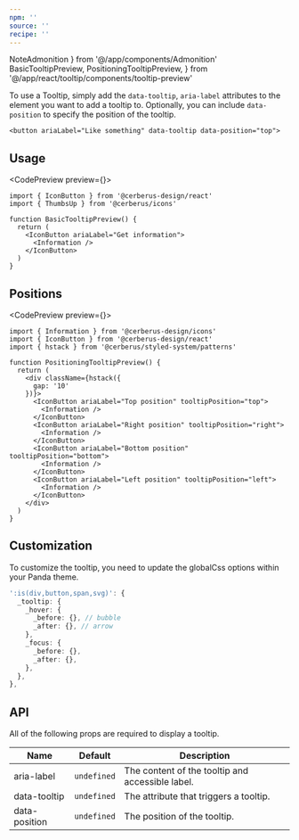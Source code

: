 ```yaml
---
npm: ''
source: ''
recipe: ''
---
```


  NoteAdmonition
} from '@/app/components/Admonition'
  BasicTooltipPreview,
  PositioningTooltipPreview,
} from '@/app/react/tooltip/components/tooltip-preview'

To use a Tooltip, simply add the `data-tooltip`, `aria-label` attributes to the element you want to add a tooltip to. Optionally, you can include `data-position` to specify the position of the tooltip.

```tsx
<button ariaLabel="Like something" data-tooltip data-position="top">
```

## Usage

<CodePreview preview={<BasicTooltipPreview />}>
```tsx title="icon-button.tsx" {6}
import { IconButton } from '@cerberus-design/react'
import { ThumbsUp } from '@cerberus/icons'

function BasicTooltipPreview() {
  return (
    <IconButton ariaLabel="Get information">
      <Information />
    </IconButton>
  )
}
```
</CodePreview>

<NoteAdmonition description="IconButtons provide the data-tooltip attribute for you and set the position to top by default." />

## Positions

<CodePreview preview={<PositioningTooltipPreview />}>
```tsx title="icon-button.tsx" {10,13,16,19,23}
import { Information } from '@cerberus-design/icons'
import { IconButton } from '@cerberus-design/react'
import { hstack } from '@cerberus/styled-system/patterns'

function PositioningTooltipPreview() {
  return (
    <div className={hstack({
      gap: '10'
    })}>
      <IconButton ariaLabel="Top position" tooltipPosition="top">
        <Information />
      </IconButton>
      <IconButton ariaLabel="Right position" tooltipPosition="right">
        <Information />
      </IconButton>
      <IconButton ariaLabel="Bottom position" tooltipPosition="bottom">
        <Information />
      </IconButton>
      <IconButton ariaLabel="Left position" tooltipPosition="left">
        <Information />
      </IconButton>
    </div>
  )
}
```
</CodePreview>

## Customization

To customize the tooltip, you need to update the globalCss options within your Panda theme.

```ts title="globalCss.ts"
':is(div,button,span,svg)': {
  _tooltip: {
    _hover: {
      _before: {}, // bubble
      _after: {}, // arrow
    },
    _focus: {
      _before: {},
      _after: {},
    },
  },
},
```

## API

All of the following props are required to display a tooltip.

| Name     | Default | Description                                                   |
| -------- | ------- | ------------------------------------------------------------- |
| aria-label |    `undefined`     | The content of the tooltip and accessible label. |
| data-tooltip | `undefined`   | The attribute that triggers a tooltip. |
| data-position | `undefined`    | The position of the tooltip.    |
